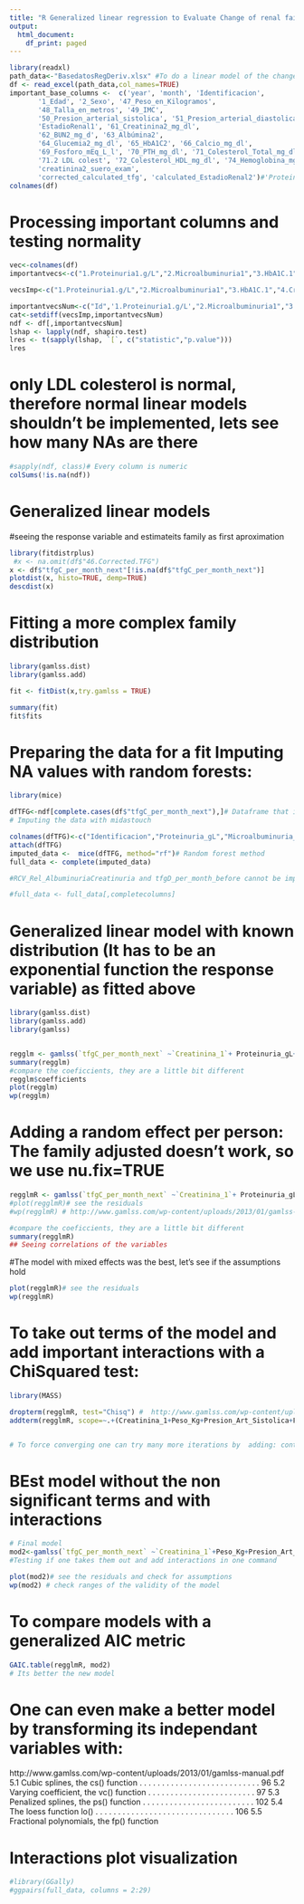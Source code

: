 ```yaml
---
title: "R Generalized linear regression to Evaluate Change of renal failure"
output:
  html_document:
    df_print: paged
---
```



```r
library(readxl)
path_data<-"BasedatosRegDeriv.xlsx" #To do a linear model of the change in the next measure
df <- read_excel(path_data,col_names=TRUE)
important_base_columns <-  c('year', 'month', 'Identificacion',
       '1_Edad', '2_Sexo', '47_Peso_en_Kilogramos',
       '48_Talla_en_metros', '49_IMC',
       '50_Presion_arterial_sistolica', '51_Presion_arterial_diastolica',
       'EstadioRenal1', '61_Creatinina2_mg_dl',
       '62_BUN2_mg_d', '63_Albúmina2',
       '64_Glucemia2_mg_dl', '65_HbA1C2', '66_Calcio_mg_dl',
       '69_Fosforo_mEq_L_l', '70_PTH_mg_dl', '71_Colesterol_Total_mg_dl',
       '71.2 LDL colest', '72_Colesterol_HDL_mg_dl', '74_Hemoglobina_mg_dl',
       'creatinina2_suero_exam',
       'corrected_calculated_tfg', 'calculated_EstadioRenal2')#'Proteinuria g/dL' missing the 0
colnames(df)

```

# Processing important columns and testing normality

```r
vec<-colnames(df)
importantvecs<-c("1.Proteinuria1.g/L","2.Microalbuminuria1","3.HbA1C.1","4.Creatinuria.1","5.Creatinina.1","6.Glucemia1","7.Edad", "8.Sexo","9.Nivel.ingresos","11.Estado.civil","13.Peso.Kg","14.Talla.m","15.IMC","16.Presion.Art.Sistolica","17.Presion.Art.Diastolica","19.Creatinina2.mg.dl","20.BUN1.mg.d","21.Albúmina2","22.Glucemia2.mg.dl","23.HbA1C2","24.Calcio.mg.dl","25.Fosforo.mEq.L.l","26.PTH.mg.dl","27.ColesterolTotal.mg.dl","28.LDLcolest","29.Colesterol.HDL.mg.dl","30.Hemoglobina.mg.dl","31.RCV.Rel.AlbuminuriaCreatinuria","36.creatinina3.mgdl","39.Proteinuria2","40.Proteinuria3","42.Microalbuminuria2","44.Microalbuminuria3","45.ParcialOrina","tfg_before","tfg_change","tfgD_per_month_before","46.Corrected.TFG")

vecsImp<-c("1.Proteinuria1.g/L","2.Microalbuminuria1","3.HbA1C.1","4.Creatinuria.1","5.Creatinina.1","6.Glucemia1","7.Edad", "8.Sexo","9.Nivel.ingresos","11.Estado.civil","13.Peso.Kg","14.Talla.m","15.IMC","16.Presion.Art.Sistolica","17.Presion.Art.Diastolica","19.Creatinina2.mg.dl","20.BUN1.mg.d","24.Calcio.mg.dl","25.Fosforo.mEq.L.l","26.PTH.mg.dl","27.ColesterolTotal.mg.dl","28.LDLcolest","29.Colesterol.HDL.mg.dl","30.Hemoglobina.mg.dl","31.RCV.Rel.AlbuminuriaCreatinuria","36.creatinina3.mgdl","19.Creatinina2.mg.dl","45.ParcialOrina","tfg_before","tfg_change","tfgD_per_month_before","46.Corrected.TFG")

importantvecsNum<-c("Id",'1.Proteinuria1.g/L',"2.Microalbuminuria1","3.HbA1C.1","4.Creatinuria.1","5.Creatinina.1","6.Glucemia1","7.Edad","13.Peso.Kg","14.Talla.m","15.IMC","16.Presion.Art.Sistolica","17.Presion.Art.Diastolica","19.Creatinina2.mg.dl","20.BUN1.mg.d","21.Albúmina2","22.Glucemia2.mg.dl","23.HbA1C2","24.Calcio.mg.dl","25.Fosforo.mEq.L.l","26.PTH.mg.dl","27.ColesterolTotal.mg.dl","28.LDLcolest","29.Colesterol.HDL.mg.dl","30.Hemoglobina.mg.dl","31.RCV.Rel.AlbuminuriaCreatinuria","36.creatinina3.mgdl","tfgC_per_month_next")# Only one sample in this columns "39.Proteinuria2","40.Proteinuria3","42.Microalbuminuria2","44.Microalbuminuria3"
cat<-setdiff(vecsImp,importantvecsNum)
ndf <- df[,importantvecsNum]
lshap <- lapply(ndf, shapiro.test)
lres <- t(sapply(lshap, `[`, c("statistic","p.value")))
lres
```
# only LDL colesterol is normal, therefore normal linear models shouldn't be implemented, lets see how many NAs are there
```r
#sapply(ndf, class)# Every column is numeric
colSums(!is.na(ndf))
```

# Generalized linear models
#seeing the response variable and estimateits family as first aproximation
```r
library(fitdistrplus)
 #x <- na.omit(df$"46.Corrected.TFG")
x <- df$"tfgC_per_month_next"[!is.na(df$"tfgC_per_month_next")]
plotdist(x, histo=TRUE, demp=TRUE)
descdist(x)
```

# Fitting a more complex family distribution
```r
library(gamlss.dist)
library(gamlss.add)

fit <- fitDist(x,try.gamlss = TRUE)

summary(fit)
fit$fits
```

# Preparing the data for a fit Imputing NA values with random forests:

```r

library(mice)

dfTFG<-ndf[complete.cases(df$"tfgC_per_month_next"),]# Dataframe that is only complete TFGs
# Imputing the data with midastouch

colnames(dfTFG)<-c("Identificacion","Proteinuria_gL","Microalbuminuria_1","HbA1C_1","Creatinuria_1","Creatinina_1","Glucemia_1","Edad","Peso_Kg","Talla_m","IMC","Presion_Art_Sistolica","Presion_Art_Diastolica","Creatinina2_mg_dl","BUN1_mg_d","Albumina_2","Glucemia2_mg_dl","HbA1C2","Calcio_mg_dl","Fosforo_mEq_L_l","PTH_mg_dl","ColesterolTotal_mg_dl","LDLcolest","Colesterol_HDL_mg_dl","Hemoglobina_mg_dl","RCV_Rel_AlbuminuriaCreatinuria","creatinina3_mgdl","tfgC_per_month_next")
attach(dfTFG)
imputed_data <-  mice(dfTFG, method="rf")# Random forest method
full_data <- complete(imputed_data) 

#RCV_Rel_AlbuminuriaCreatinuria and tfgD_per_month_before cannot be imputed

#full_data <- full_data[,completecolumns]
```
# Generalized linear model with known distribution (It has to be an exponential function the response variable) as fitted above

```r

library(gamlss.dist)
library(gamlss.add)
library(gamlss)


regglm <- gamlss(`tfgC_per_month_next` ~`Creatinina_1`+ Proteinuria_gL+Microalbuminuria_1+HbA1C_1+Creatinuria_1+Glucemia_1+Edad+Peso_Kg+Talla_m+IMC+Presion_Art_Sistolica+Presion_Art_Diastolica+Creatinina2_mg_dl+BUN1_mg_d+Albumina_2+Glucemia2_mg_dl+HbA1C2+Calcio_mg_dl+Fosforo_mEq_L_l+PTH_mg_dl+ColesterolTotal_mg_dl+LDLcolest+Colesterol_HDL_mg_dl+Hemoglobina_mg_dl+creatinina3_mgdl+RCV_Rel_AlbuminuriaCreatinuria, data=full_data, family=TF)
summary(regglm)
#compare the coeficcients, they are a little bit different
regglm$coefficients
plot(regglm)
wp(regglm)
```
# Adding a random effect per person: The family adjusted doesn't work, so we use nu.fix=TRUE


```r
regglmR <- gamlss(`tfgC_per_month_next` ~`Creatinina_1`+ Proteinuria_gL+Microalbuminuria_1+HbA1C_1+Creatinuria_1+Glucemia_1+Edad+Peso_Kg+Talla_m+IMC+Presion_Art_Sistolica+Presion_Art_Diastolica+Creatinina2_mg_dl+BUN1_mg_d+Albumina_2+Glucemia2_mg_dl+HbA1C2+Calcio_mg_dl+Fosforo_mEq_L_l+PTH_mg_dl+ColesterolTotal_mg_dl+LDLcolest+Colesterol_HDL_mg_dl+Hemoglobina_mg_dl+creatinina3_mgdl+RCV_Rel_AlbuminuriaCreatinuria+random(factor(Identificacion)), data=full_data, family=TF)
#plot(regglmR)# see the residuals
#wp(regglmR) # http://www.gamlss.com/wp-content/uploads/2013/01/gamlss-manual.pdf page 127

#compare the coeficcients, they are a little bit different
summary(regglmR)
## Seeing correlations of the variables
```

#The model with mixed effects was the best, let's see if the assumptions hold

```r
plot(regglmR)# see the residuals
wp(regglmR)
```

# To take out terms of the model and add important interactions with a ChiSquared test:
```r
library(MASS)

dropterm(regglmR, test="Chisq") #  http://www.gamlss.com/wp-content/uploads/2013/01/gamlss-manual.pdf Page 138
addterm(regglmR, scope=~.+(Creatinina_1+Peso_Kg+Presion_Art_Sistolica+Fosforo_mEq_L_l+Colesterol_HDL_mg_dl+RCV_Rel_AlbuminuriaCreatinuria)^2, test="Chisq") #adding interaction terms


# To force converging one can try many more iterations by  adding: control = gamlss.control(n.cyc = 200)
```

# BEst model without the non significant terms and with interactions
```r
# Final model
mod2<-gamlss(`tfgC_per_month_next` ~`Creatinina_1`+Peso_Kg+Presion_Art_Sistolica+BUN1_mg_d+Albumina_2+Calcio_mg_dl+Fosforo_mEq_L_l+Peso_Kg:Presion_Art_Sistolica+Peso_Kg:RCV_Rel_AlbuminuriaCreatinuria, data=full_data, family=TF)
#Testing if one takes them out and add interactions in one command

plot(mod2)# see the residuals and check for assumptions
wp(mod2) # check ranges of the validity of the model

```


# To compare models with a generalized AIC metric
```r
GAIC.table(regglmR, mod2) 
# Its better the new model
```
# One can even make a better model by transforming its independant variables with:
http://www.gamlss.com/wp-content/uploads/2013/01/gamlss-manual.pdf
5.1 Cubic splines, the cs() function . . . . . . . . . . . . . . . . . . . . . . . . . . . 96
5.2 Varying coefficient, the vc() function . . . . . . . . . . . . . . . . . . . . . . . . 97
5.3 Penalized splines, the ps() function . . . . . . . . . . . . . . . . . . . . . . . . . 102
5.4 The loess function lo() . . . . . . . . . . . . . . . . . . . . . . . . . . . . . . . 106
5.5 Fractional polynomials, the fp() function

# Interactions plot visualization

```r
#library(GGally)
#ggpairs(full_data, columns = 2:29)
```


